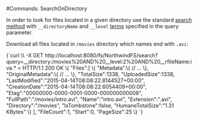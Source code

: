 
#Commands: SearchOnDirectory

In order to look for files located in a given directory use the standard [search method](./search) with `__directoryName` and `__level` [terms](../../../../indexing.mdx)
specified in the query parameter.



Download all files located in `/movies` directory which names end with `.avi`:

<TabItem value="json" label="json">
<CodeBlock language="json">
{`curl \\
	-X GET http://localhost:8080/fs/NorthwindFS/search?query=__directory:/movies%20AND%20__level:2%20AND%20__rfileName:iva.*
< HTTP/1.1 200 OK
\{
    "Files":[
        \{
            "Metadata":\{
                // ...
            \},
            "OriginalMetadata":\{
                // ...
            \},
            "TotalSize":1338,
            "UploadedSize":1338,
            "LastModified":"2015-04-14T08:08:22.8144527+00:00",
            "CreationDate":"2015-04-14T08:08:22.6054409+00:00",
            "Etag":"00000000-0000-0001-0000-000000000008",
            "FullPath":"/movies/intro.avi",
            "Name":"intro.avi",
            "Extension":".avi",
            "Directory":"/movies",
            "IsTombstone":false,
            "HumaneTotalSize":"1.31 KBytes"
        \}
    ],
    "FileCount":1,
    "Start":0,
    "PageSize":25
\}
`}
</CodeBlock>
</TabItem>

